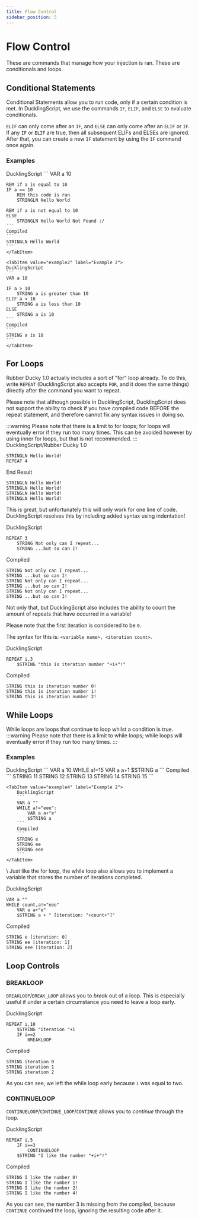 ```yaml
---
title: Flow Control
sidebar_position: 5
---
```



# Flow Control
These are commands that manage how your injection is ran. These are conditionals and loops.

## Conditional Statements
Conditional Statements allow you to run code, only if a certain condition is met. In DucklingScript, we use the commands `IF`, `ELIF`, and `ELSE` to evaluate conditionals.

`ELIF` can only come after an `IF`, and `ELSE` can only come after an `ELIF` or `IF`. If any `IF` or `ELIF` are true, then all subsequent ELIFs and ELSEs are ignored. After that, you can create a new `IF` statement by using the `IF` command once again.

### Examples
<Tabs>
    <TabItem value="example1" label="Example 1" default>
    DucklingScript
    ```
    VAR a 10

    REM if a is equal to 10
    IF a == 10
        REM this code is ran
        STRINGLN Hello World

    REM if a is not equal to 10
    ELSE 
        STRINGLN Hello World Not Found :/
    ```
    Compiled
    ```
    STRINGLN Hello World
    ```
    </TabItem>

    <TabItem value="example2" label="Example 2">
    DucklingScript
    ```
    VAR a 10

    IF a > 10
        STRING a is greater than 10
    ELIF a < 10
        STRING a is less than 10
    ELSE
        STRING a is 10
    ```
    Compiled
    ```
    STRING a is 10
    ```
    </TabItem>
</Tabs>

## For Loops
Rubber Ducky 1.0 actually includes a sort of "for" loop already. To do this, write `REPEAT` (DucklingScript also accepts `FOR`, and it does the same things) directly after the command you want to repeat.

Please note that although possible in DucklingScript, DucklingScript does not support the ability to check if you have compiled code BEFORE the repeat statement, and therefore cannot fix any syntax issues in doing so.

:::warning
Please note that there is a limit to for loops; for loops will eventually error if they run too many times. This can be avoided however by using inner for loops, but that is not recommended.
:::
DucklingScript/Rubber Ducky 1.0
```
STRINGLN Hello World!
REPEAT 4
```
End Result
```
STRINGLN Hello World!
STRINGLN Hello World!
STRINGLN Hello World!
STRINGLN Hello World!
```
This is great, but unfortunately this will only work for one line of code. DucklingScript resolves this by including added syntax using indentation!

DucklingScript
```
REPEAT 3
    STRING Not only can I repeat...
    STRING ...but so can I!
```
Compiled
```
STRING Not only can I repeat...
STRING ...but so can I!
STRING Not only can I repeat...
STRING ...but so can I!
STRING Not only can I repeat...
STRING ...but so can I!
```
Not only that, but DucklingScript also includes the ability to count the amount of repeats that have occurred in a variable!

Please note that the first iteration is considered to be `0`.

The syntax for this is: `<variable name>, <iteration count>`.

DucklingScript
```
REPEAT i,3
    $STRING "this is iteration number "+i+"!" 
```
Compiled
```
STRING this is iteration number 0!
STRING this is iteration number 1!
STRING this is iteration number 2!
```

## While Loops
While loops are loops that continue to loop whilst a condition is true.
:::warning
Please note that there is a limit to while loops; while loops will eventually error if they run too many times.
:::

### Examples
<Tabs>
    <TabItem value="example3" label="Example 1" default>
        DucklingScript
        ```
        VAR a 10
        WHILE a!=15
            VAR a a+1
            $STRING a
        ```
        Compiled
        ```
        STRING 11
        STRING 12
        STRING 13
        STRING 14
        STRING 15
        ```
    </TabItem>

    <TabItem value="example4" label="Example 2">
        DucklingScript
        ```
        VAR a ""
        WHILE a!="eee":
            VAR a a+"e"
            $STRING a
        ```
        Compiled
        ```
        STRING e
        STRING ee
        STRING eee
        ```
    </TabItem>
</Tabs>
\
Just like the for loop, the while loop also allows you to implement a variable that stores the number of iterations completed.

DucklingScript
```
VAR a ""
WHILE count,a!="eee"
    VAR a a+"e"
    $STRING a + " [iteration: "+count+"]" 
```
Compiled
```
STRING e [iteration: 0]
STRING ee [iteration: 1]
STRING eee [iteration: 2]
```

## Loop Controls
### BREAKLOOP
`BREAKLOOP`/`BREAK_LOOP` allows you to *break* out of a loop. This is especially useful if under a certain circumstance you need to leave a loop early.

DucklingScript
```
REPEAT i,10
    $STRING "iteration "+i
    IF i==2
        BREAKLOOP
```
Compiled
```
STRING iteration 0
STRING iteration 1
STRING iteration 2
```
As you can see, we left the while loop early because `i` was equal to two.

### CONTINUELOOP
`CONTINUELOOP`/`CONTINUE_LOOP`/`CONTINUE` allows you to *continue* through the loop.

DucklingScript
```
REPEAT i,5
    IF i==3
        CONTINUELOOP
    $STRING "I like the number "+i+"!" 
```
Compiled
```
STRING I like the number 0!
STRING I like the number 1!
STRING I like the number 2!
STRING I like the number 4!
```
As you can see, the number 3 is missing from the compiled, because `CONTINUE` continued the loop, ignoring the resulting code after it.